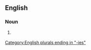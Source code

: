==English==

===Noun===
{{head|en|noun form}}

# {{plural of|en|idiomaticity}} {{lb|en|but the word is rare in its count sense}} 

[[Category:English plurals ending in "-ies"]]